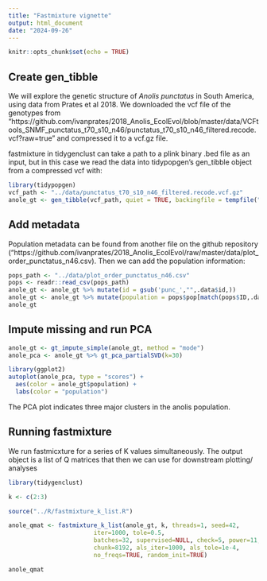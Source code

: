 ```yaml
---
title: "Fastmixture vignette"
output: html_document
date: "2024-09-26"
---
```


```r
knitr::opts_chunk$set(echo = TRUE)
```


## Create gen_tibble

We will explore the genetic structure of *Anolis punctatus* in South America,
using data from Prates et al 2018. We downloaded the vcf file of the genotypes
from "https://github.com/ivanprates/2018_Anolis_EcolEvol/blob/master/data/VCFtools_SNMF_punctatus_t70_s10_n46/punctatus_t70_s10_n46_filtered.recode.vcf?raw=true" and compressed it to a vcf.gz file.

fastmixture in tidygenclust can take a path to a plink binary .bed file as an 
input, but in this case we read the data into tidypopgen's gen_tibble object 
from a compressed vcf with:

```r
library(tidypopgen)
vcf_path <- "../data/punctatus_t70_s10_n46_filtered.recode.vcf.gz"
anole_gt <- gen_tibble(vcf_path, quiet = TRUE, backingfile = tempfile("anolis_"))
```

## Add metadata

Population metadata can be found from another file on the github repository ("https://github.com/ivanprates/2018_Anolis_EcolEvol/raw/master/data/plot_order_punctatus_n46.csv).
Then we can add the population information:

```r
pops_path <- "../data/plot_order_punctatus_n46.csv"
pops <- readr::read_csv(pops_path)
anole_gt <- anole_gt %>% mutate(id = gsub('punc_',"",.data$id,))
anole_gt <- anole_gt %>% mutate(population = pops$pop[match(pops$ID,.data$id)])
anole_gt
```

## Impute missing and run PCA


```r
anole_gt <- gt_impute_simple(anole_gt, method = "mode")
anole_pca <- anole_gt %>% gt_pca_partialSVD(k=30)

library(ggplot2)
autoplot(anole_pca, type = "scores") +
  aes(color = anole_gt$population) +
  labs(color = "population")
```

The PCA plot indicates three major clusters in the anolis population.


## Running fastmixture 

We run fastmicxture for a series of K values simultaneously. The output object is a list of Q matrices that then we can use for downstream plotting/ analyses


```r
library(tidygenclust)

k <- c(2:3)

source("../R/fastmixture_k_list.R")

anole_qmat <- fastmixture_k_list(anole_gt, k, threads=1, seed=42,
                        iter=1000, tole=0.5,
                        batches=32, supervised=NULL, check=5, power=11,
                        chunk=8192, als_iter=1000, als_tole=1e-4,
                        no_freqs=TRUE, random_init=TRUE)
```

```r
anole_qmat
```

